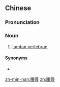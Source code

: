 ==Chinese==
{{zh-forms}}

===Pronunciation===
{{zh-pron
|m=yāogǔ
|c=jiu1 gwat1
|h=pfs=yêu-kut
|mn=io-kut
|cat=n
}}

===Noun===
{{zh-noun}}

# [[lumbar vertebra|lumbar vertebrae]] {{gloss|bones of the lower back}}

====Synonyms====
* {{zh-l|腰椎}}

[[zh-min-nan:腰骨]]
[[zh:腰骨]]